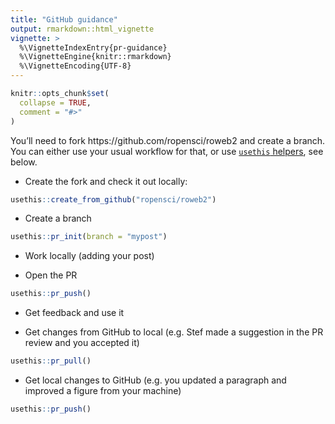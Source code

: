 ```yaml
---
title: "GitHub guidance"
output: rmarkdown::html_vignette
vignette: >
  %\VignetteIndexEntry{pr-guidance}
  %\VignetteEngine{knitr::rmarkdown}
  %\VignetteEncoding{UTF-8}
---
```


```r
knitr::opts_chunk$set(
  collapse = TRUE,
  comment = "#>"
)
```

You'll need to fork https://github.com/ropensci/roweb2 and create a branch. You can either use your usual workflow for that, or use [`usethis` helpers](https://usethis.r-lib.org/articles/articles/pr-functions.html), see below.

* Create the fork and check it out locally:

```r
usethis::create_from_github("ropensci/roweb2")
```

* Create a branch

```r
usethis::pr_init(branch = "mypost")
```
* Work locally (adding your post)

* Open the PR

```r
usethis::pr_push()
```
* Get feedback and use it

* Get changes from GitHub to local (e.g. Stef made a suggestion in the PR review and you accepted it)

```r
usethis::pr_pull()
```

* Get local changes to GitHub (e.g. you updated a paragraph and improved a figure from your machine)

```r
usethis::pr_push()
```


